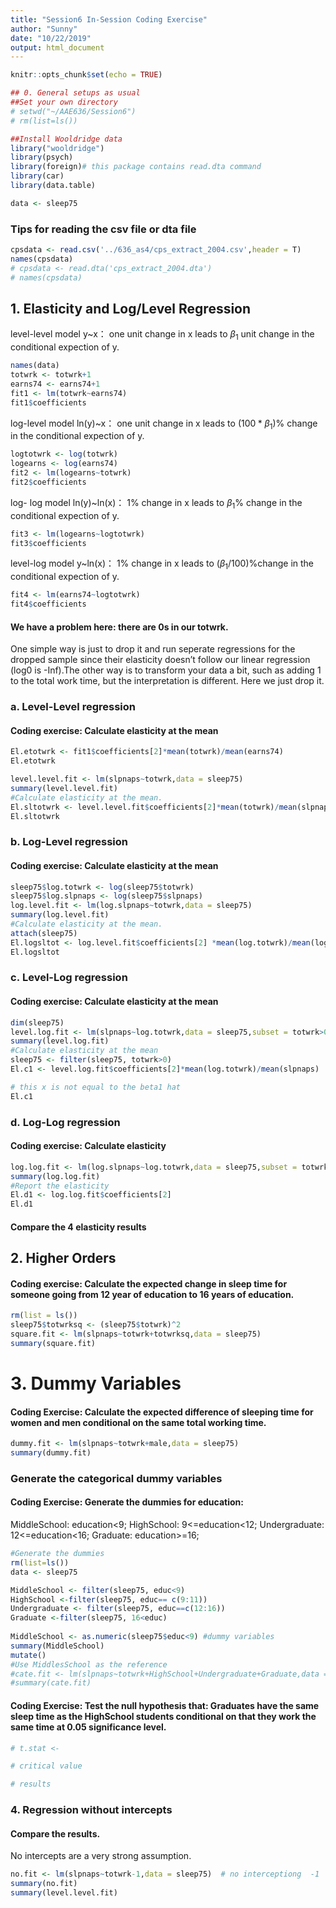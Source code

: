 ```yaml
---
title: "Session6 In-Session Coding Exercise"
author: "Sunny"
date: "10/22/2019"
output: html_document
---
```


```r
knitr::opts_chunk$set(echo = TRUE)
```


```r
## 0. General setups as usual
##Set your own directory
# setwd("~/AAE636/Session6")
# rm(list=ls())

##Install Wooldridge data
library("wooldridge")
library(psych)
library(foreign)# this package contains read.dta command
library(car)
library(data.table)

data <- sleep75
```


### Tips for reading the csv file or dta file

```r
cpsdata <- read.csv('../636_as4/cps_extract_2004.csv',header = T)
names(cpsdata)
# cpsdata <- read.dta('cps_extract_2004.dta')
# names(cpsdata)

```

## 1. Elasticity and Log/Level Regression
level-level model y~x： one unit change in x leads to $\beta_1$ unit change in the conditional expection of y.

```r
names(data)
totwrk <- totwrk+1
earns74 <- earns74+1
fit1 <- lm(totwrk~earns74)
fit1$coefficients
```


log-level model ln(y)~x： one unit change in x leads to $(100*\beta_1)\%$ change in the conditional expection of y.
```r
logtotwrk <- log(totwrk)
logearns <- log(earns74)
fit2 <- lm(logearns~totwrk)
fit2$coefficients
```

log- log model ln(y)~ln(x)： 1% change in x leads to $\beta_1\%$ change in the conditional expection of y.
```r
fit3 <- lm(logearns~logtotwrk)
fit3$coefficients
```


level-log model y~ln(x)： 1% change in x leads to $(\beta_1/100)\%$change in the conditional expection of y.
```r
fit4 <- lm(earns74~logtotwrk)
fit4$coefficients
```

#### We have a problem here: there are 0s in our **totwrk**.

One simple way is just to drop it and run seperate regressions for the dropped sample since their elasticity doesn't follow our linear regression (log0 is -Inf).The other way is to transform your data a bit, such as adding 1 to the total work time, but the interpretation is different. Here we just drop it.

### a. Level-Level regression


#### Coding exercise: Calculate elasticity at the mean

```r
El.etotwrk <- fit1$coefficients[2]*mean(totwrk)/mean(earns74)
El.etotwrk
```


```r
level.level.fit <- lm(slpnaps~totwrk,data = sleep75)
summary(level.level.fit)
#Calculate elasticity at the mean.
El.sltotwrk <- level.level.fit$coefficients[2]*mean(totwrk)/mean(slpnaps)
El.sltotwrk
```

### b. Log-Level regression

#### Coding exercise: Calculate elasticity at the mean

```r

sleep75$log.totwrk <- log(sleep75$totwrk)
sleep75$log.slpnaps <- log(sleep75$slpnaps)
log.level.fit <- lm(log.slpnaps~totwrk,data = sleep75)
summary(log.level.fit)
#Calculate elasticity at the mean.
attach(sleep75)
El.logsltot <- log.level.fit$coefficients[2] *mean(log.totwrk)/mean(log.slpnaps)
El.logsltot 
```

### c. Level-Log regression

#### Coding exercise: Calculate elasticity at the mean

```r
dim(sleep75)
level.log.fit <- lm(slpnaps~log.totwrk,data = sleep75,subset = totwrk>0)
summary(level.log.fit)
#Calculate elasticity at the mean
sleep75 <- filter(sleep75, totwrk>0)
El.c1 <- level.log.fit$coefficients[2]*mean(log.totwrk)/mean(slpnaps) 

# this x is not equal to the beta1 hat
El.c1
```

### d. Log-Log regression

#### Coding exercise: Calculate elasticity

```r
log.log.fit <- lm(log.slpnaps~log.totwrk,data = sleep75,subset = totwrk>0)
summary(log.log.fit)
#Report the elasticity
El.d1 <- log.log.fit$coefficients[2]
El.d1
```

#### Compare the 4 elasticity results

## 2. Higher Orders

#### Coding exercise: Calculate the expected change in sleep time for someone going from 12 year of education to 16 years of education.

```r
rm(list = ls())
sleep75$totwrksq <- (sleep75$totwrk)^2
square.fit <- lm(slpnaps~totwrk+totwrksq,data = sleep75)
summary(square.fit)

```


# 3. Dummy Variables

#### Coding Exercise: Calculate the expected difference of sleeping time for women and men conditional on the same total working time.

```r
dummy.fit <- lm(slpnaps~totwrk+male,data = sleep75)
summary(dummy.fit)

```

### Generate the categorical dummy variables

#### Coding Exercise: Generate the dummies for education: 

MiddleSchool: education<9;
HighSchool: 9<=education<12;
Undergraduate: 12<=education<16;
Graduate: education>=16;
```r
#Generate the dummies
rm(list=ls())
data <- sleep75

MiddleSchool <- filter(sleep75, educ<9)
HighSchool <-filter(sleep75, educ== c(9:11))
Undergraduate <- filter(sleep75, educ==c(12:16))
Graduate <-filter(sleep75, 16<educ)
 
MiddleSchool <- as.numeric(sleep75$educ<9) #dummy variables
summary(MiddleSchool)
mutate()
#Use MiddlesSchool as the reference
#cate.fit <- lm(slpnaps~totwrk+HighSchool+Undergraduate+Graduate,data = sleep75)
#summary(cate.fit)
```


#### Coding Exercise: Test the null hypothesis that: Graduates have the same sleep time as the HighSchool students conditional on that they work the same time at 0.05 significance level.

```r
# t.stat <- 

# critical value

# results

```

### 4. Regression without intercepts

#### Compare the results. 

No intercepts are a very strong assumption. 

```r
no.fit <- lm(slpnaps~totwrk-1,data = sleep75)  # no interceptiong  -1
summary(no.fit)
summary(level.level.fit)

```